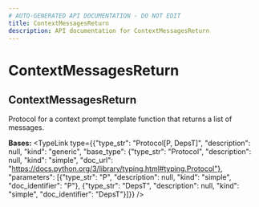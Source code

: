 ```yaml
---
# AUTO-GENERATED API DOCUMENTATION - DO NOT EDIT
title: ContextMessagesReturn
description: API documentation for ContextMessagesReturn
---
```


# ContextMessagesReturn

## <ApiType type="Class" path="prompt_templates/decorator/ContextMessagesReturn" symbolName="ContextMessagesReturn" /> ContextMessagesReturn

Protocol for a context prompt template function that returns a list of messages.

**Bases:** 
<TypeLink type={{"type_str": "Protocol[P, DepsT]", "description": null, "kind": "generic", "base_type": {"type_str": "Protocol", "description": null, "kind": "simple", "doc_url": "https://docs.python.org/3/library/typing.html#typing.Protocol"}, "parameters": [{"type_str": "P", "description": null, "kind": "simple", "doc_identifier": "P"}, {"type_str": "DepsT", "description": null, "kind": "simple", "doc_identifier": "DepsT"}]}} />

